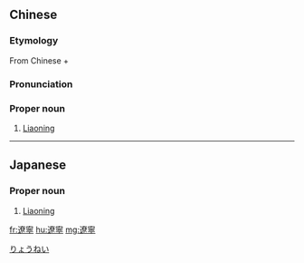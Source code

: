 ==Chinese==
{{zh-forms|s=辽宁}}
{{wikipedia|lang=zh}}

===Etymology===
From Chinese {{m|zh|遼||[[Liao]]|tr=Liáo}} + {{m|zh|寧||[[pacified]], [[conquer]]ed|tr=níng}}

===Pronunciation===
{{zh-pron
|m=Liáoníng
|c=liu4 ning4
|mn=Liâu-lêng
|ma=Zh-Liaoning.ogg
|cat=pn
}}

===Proper noun===
{{zh-proper noun}}

# [[Liaoning]] {{gloss|a [[province]] of the [[People's Republic of China]]}}

{{zh-cat|Provinces of China}}

----

==Japanese==
{{ja-kanjitab|りょう|ねい|yomi=o}}

===Proper noun===
{{ja-pos|proper|りょうねい}}

# [[Liaoning]]

[[Category:ja:Provinces of China|りょうねい]]

[[fr:遼寧]]
[[hu:遼寧]]
[[mg:遼寧]]